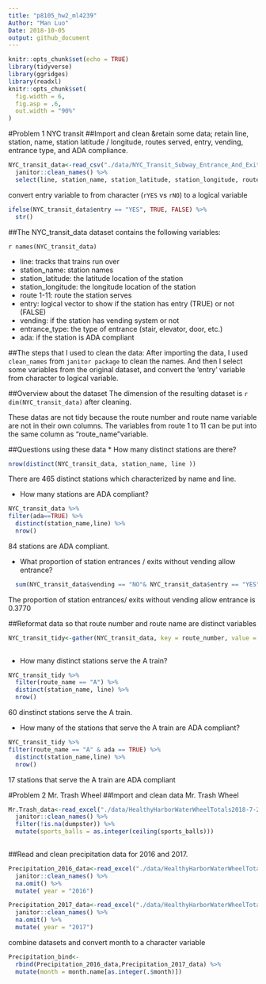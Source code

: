 ```yaml
---
title: "p8105_hw2_ml4239"
Author: "Man Luo"
Date: 2018-10-05
output: github_document
---
```


```r
knitr::opts_chunk$set(echo = TRUE)
library(tidyverse)
library(ggridges)
library(readxl)
knitr::opts_chunk$set(
  fig.width = 6,
  fig.asp = .6,
  out.width = "90%"
)
```

#Problem 1 NYC transit
##Import and clean &retain some data; 
retain line, station, name, station latitude / longitude, routes served, entry, vending, entrance type, and ADA compliance. 

```r

NYC_transit_data<-read_csv("./data/NYC_Transit_Subway_Entrance_And_Exit_Data.csv") %>% 
  janitor::clean_names() %>% 
  select(line, station_name, station_latitude, station_longitude, route1:route11, entry, vending, entrance_type, ada) 
```
convert entry variable to from character (`rYES` vs `rNO`) to a logical variable

```r
ifelse(NYC_transit_data$entry == "YES", TRUE, FALSE) %>% 
  str()
```

##The NYC_transit_data dataset contains the following variables:

`r names(NYC_transit_data)`

* line: tracks that trains run over
* station_name: station names
* station_latitude: the latitude location of the station
* station_longitude: the longitude location of the station
* route 1-11: route the station serves
* entry: logical vector to show if the station has entry (TRUE) or not (FALSE)
* vending: if the station has vending system or not
* entrance_type: the type of entrance (stair, elevator, door, etc.)
* ada: if the station is ADA compliant

##The steps that I used to clean the data:
After importing the data, I used  `clean_names` from `janitor package` to clean the names. And then I select some variables from the original dataset, and convert the 'entry' variable from character to logical variable.

##Overview about the dataset
The dimension of the resulting dataset is `r dim(NYC_transit_data)` after cleaning. 

These datas are not tidy because the route number and route name variable are not in their own columns. The variables from route 1 to 11 can be put into the same column as "route_name"variable.

##Questions using these data
* How many distinct stations are there? 
```r
nrow(distinct(NYC_transit_data, station_name, line ))
```
There are 465 distinct stations which characterized by name and line.

* How many stations are ADA compliant?
```r
NYC_transit_data %>% 
filter(ada==TRUE) %>% 
  distinct(station_name,line) %>% 
  nrow()
```

84 stations are ADA compliant. 

* What proportion of station entrances / exits without vending allow entrance?
```r
  sum(NYC_transit_data$vending == "NO"& NYC_transit_data$entry == "YES")/sum (NYC_transit_data$vending == "NO")
```

The proportion of station entrances/ exits without vending allow entrance is 0.3770

##Reformat data 
so that route number and route name are distinct variables
```r
NYC_transit_tidy<-gather(NYC_transit_data, key = route_number, value = route_name, route1:route11) 
 
```

* How many distinct stations serve the A train?

```r
NYC_transit_tidy %>% 
  filter(route_name == "A") %>%
  distinct(station_name, line) %>% 
  nrow() 
```

60 dinstinct stations serve the A train.

* How many of the stations that serve the A train are ADA compliant?
 
```r
NYC_transit_tidy %>% 
filter(route_name == "A" & ada == TRUE) %>% 
  distinct(station_name,line) %>% 
  nrow()
```

17 stations that serve the A train are ADA compliant

#Problem 2 Mr. Trash Wheel
##Import and clean data Mr. Trash Wheel
```r
Mr.Trash_data<-read_excel("./data/HealthyHarborWaterWheelTotals2018-7-28.xlsx", sheet = 1, range = "A2:N258") %>% 
  janitor::clean_names() %>% 
  filter(!is.na(dumpster)) %>% 
  mutate(sports_balls = as.integer(ceiling(sports_balls))) 
 
```

##Read and clean precipitation data for 2016 and 2017.
```r
Precipitation_2016_data<-read_excel("./data/HealthyHarborWaterWheelTotals2018-7-28.xlsx", sheet = 5, range = "A2:B15") %>% 
  janitor::clean_names() %>% 
  na.omit() %>% 
  mutate( year = "2016")

Precipitation_2017_data<-read_excel("./data/HealthyHarborWaterWheelTotals2018-7-28.xlsx", sheet = 4, range = "A2:B15") %>% 
  janitor::clean_names() %>% 
  na.omit() %>% 
  mutate( year = "2017")
```

combine datasets and convert month to a character variable 
```r
Precipitation_bind<-
  rbind(Precipitation_2016_data,Precipitation_2017_data) %>% 
  mutate(month = month.name[as.integer(.$month)])
```
 


